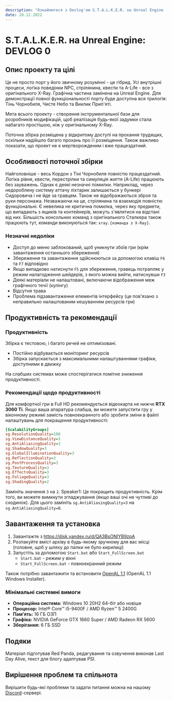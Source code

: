 ```yaml
---
description: "Ознайомтеся з Devlog'ом S.T.A.L.K.E.R. на Unreal Engine - унікальним проектом, що об'єднує оригінальний X-Ray рушій та графіку Unreal Engine. Досліджуйте повноцінний Кордон з Тіні Чорнобиля, насолоджуйтесь стріляниною та взаємодією. Завантажте збірку та зануртесь у захоплюючий світ сталкера!"
date: 28.12.2022
---
```



# S.T.A.L.K.E.R. на Unreal Engine: DEVLOG 0

<Authors date="28.12.2022" by="під авторством:">
  <Author name="Red Panda" link="https://test.com/psi" />
  <Author name="Last Day Alive" link="https://www.youtube.com/channel/UCagShjMvwP2028fQUoykehw" />
  <Author name="PSI" link="https://github.com/psiget" />
</Authors>

## Опис проекту та цілі

Це не просто порт у його звичному розумінні - це гібрид. Усі внутрішні процеси, логіка поведінки NPC, стрілянина, квести та A-Life - все з оригінального X-Ray. Графічна частина замінена на Unreal Engine. Для демонстрації повної функціональності порту буде доступна вся трилогія: Тінь Чорнобиля, Чисте Небо та Виклик Прип'яті.

Мета всього проекту - створення інструментальної бази для розробників модифікацій, щоб реалізація будь-якої задумки стала набагато простішою, ніж у оригінальному X-Ray.

Поточна збірка розміщена у відкритому доступі на прохання трудящих, оскільки надійшло багато прохань про її розміщення. Також важливо показати, що проект не є мертворожденим і вже працездатний.

## Особливості поточної збірки

Найголовніше - весь Кордон з Тіні Чорнобиля повністю працездатний. Логіка рівня, квести, перестрілки та симуляція життя (A-Life) працюють без зауважень. Однак є деякі незначні помилки. Наприклад, через недороблену систему аттачу ліхтарик залишається у бункері Сидоровича і не йде за гравцем. Також не відображаються зброя та руки персонажа. Незважаючи на це, стрілянина та взаємодія повністю функціональні. Є невелика не критична помилка, через яку предмети, що випадають з ящиків та контейнерів, можуть з'являтися на відстані від них. Більшість консольних команд з оригінального Сталкера також працюють тут, команди виконуються так: `xray.{команда з X-Ray}`.

### Незначні недоліки

- Доступ до меню заблокований, щоб уникнути збоїв гри (крім завантаження останнього збереження)
- Збереження та завантаження здійснюються за допомогою клавіш `F6` та `F7` відповідно
- Якщо випадково натиснути `F5` для збереження, гравець потрапляє у режим налагодження шейдерів, з якого можна вийти, натиснувши `F3`
- Деякі матеріали не налаштовані, включаючи відображення меж графічного течії (кулінгу)
- Відсутня трава
- Проблема підзавантаження елементів інтерфейсу (це пов'язано з неправильно налаштованим кешуванням ресурсів гри)

## Продуктивність та рекомендації

### Продуктивність

Збірка є тестовою, і багато речей не оптимізовані.

- Постійно відбувається моніторинг ресурсів
- Збірка запускається з максимальними налаштуваннями графіки, доступними в движку

На слабших системах може спостерігатися помітне зниження продуктивності.

### Рекомендації щодо продуктивності

Для комфортної гри в Full HD рекомендується відеокарта не нижче **RTX 3060 Ti**. Якщо ваша апаратура слабша, ви можете запустити гру у віконному режимі замість повноекранного або зробити зміни в файлі налаштувань для покращення продуктивності:

```ini filename="{game}\Stalker\Saved\Config\Windows\GameUserSettings.ini" {5-7,10-12}
[ScalabilityGroups]
sg.ResolutionQuality=100
sg.ViewDistanceQuality=3
sg.AntiAliasingQuality=3
sg.ShadowQuality=3
sg.GlobalIlluminationQuality=3
sg.ReflectionQuality=3
sg.PostProcessQuality=3
sg.TextureQuality=3
sg.EffectsQuality=3
sg.FoliageQuality=3
sg.ShadingQuality=2
```

Замініть значення `3` на `2`. Speaker1: Це покращить продуктивність. Крім того, ви можете вимкнути згладжування (якщо ваші очі не чутливі до сходинок). Для цього замініть `sg.AntiAliasingQuality=3` на `sg.AntiAliasingQuality=0`.

## Завантаження та установка

1. Завантажте з https://disk.yandex.ru/d/QA3BsONIYB9zpA
2. Розпакуйте вміст архіву в будь-якому зручному для вас місці (головне, щоб у шляху до папки не було кирилиці)
3. Запустіть за допомогою `Start.bat` або `Start_FullScreen.bat`
    - `Start.bat` - режим у вікні
    - `Start_FullScreen.bat` - повноекранний режим

Також потрібно завантажити та встановити [OpenAL 1.1](https://www.openal.org/downloads/) (OpenAL 1.1 Windows Installer).

### Мінімальні системні вимоги

- **Операційна система:** Windows 10 20H2 64-біт або новіше
- **Процесор:** Intel® Core™ i5-9400F / AMD Ryzen™ 5 2400G
- **Пам'ять:** 16 ГБ ОЗП
- **Графіка:** NVIDIA GeForce GTX 1660 Super / AMD Radeon RX 5600
- **Зберігання:** 6 ГБ SSD

## Подяки

Матеріал підготував Red Panda, редагування та озвучення виконав Last Day Alive, текст для блогу адаптував PSI.

## Вирішення проблем та спільнота

Вирішити будь-які проблеми та задати питання можна на нашому [Discord](https://discord.gg/red-projects-530968529311367178)-сервері.

